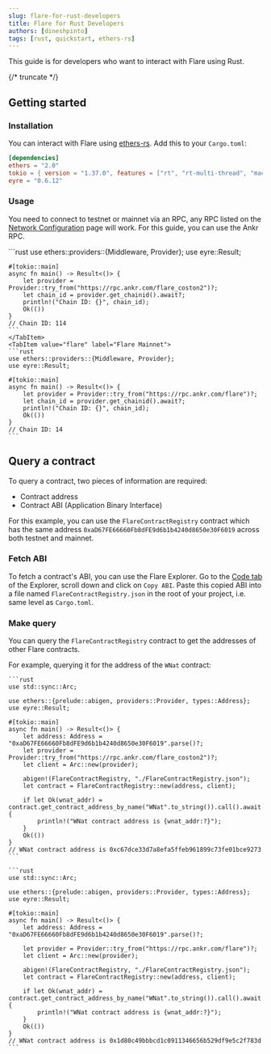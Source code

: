 ```yaml
---
slug: flare-for-rust-developers
title: Flare for Rust Developers
authors: [dineshpinto]
tags: [rust, quickstart, ethers-rs]
---
```



This guide is for developers who want to interact with Flare using Rust.

{/* truncate */}

## Getting started

### Installation

You can interact with Flare using [ethers-rs](https://github.com/gakonst/ethers-rs). Add this to your `Cargo.toml`:

```toml
[dependencies]
ethers = "2.0"
tokio = { version = "1.37.0", features = ["rt", "rt-multi-thread", "macros"] }
eyre = "0.6.12"
```

### Usage

You need to connect to testnet or mainnet via an RPC, any RPC listed on the [Network Configuration](../docs/flare/configuration#configuration) page will work. For this guide, you can use the Ankr RPC.

<Tabs groupId="network">
  <TabItem value="coston2" label="Coston2 Testnet" default>
    ```rust
    use ethers::providers::{Middleware, Provider};
    use eyre::Result;

    #[tokio::main]
    async fn main() -> Result<()> {
        let provider = Provider::try_from("https://rpc.ankr.com/flare_coston2")?;
        let chain_id = provider.get_chainid().await?;
        println!("Chain ID: {}", chain_id);
        Ok(())
    }
    // Chain ID: 114
    ```
    </TabItem>
    <TabItem value="flare" label="Flare Mainnet">
    ```rust
    use ethers::providers::{Middleware, Provider};
    use eyre::Result;

    #[tokio::main]
    async fn main() -> Result<()> {
        let provider = Provider::try_from("https://rpc.ankr.com/flare")?;
        let chain_id = provider.get_chainid().await?;
        println!("Chain ID: {}", chain_id);
        Ok(())
    }
    // Chain ID: 14
    ```

  </TabItem>
</Tabs>

## Query a contract

To query a contract, two pieces of information are required:

- Contract address
- Contract ABI (Application Binary Interface)

For this example, you can use the `FlareContractRegistry` contract which has the same address `0xaD67FE66660Fb8dFE9d6b1b4240d8650e30F6019` across both testnet and mainnet.

### Fetch ABI

To fetch a contract's ABI, you can use the Flare Explorer. Go to the [Code tab](https://flare-explorer.flare.network/address/0xaD67FE66660Fb8dFE9d6b1b4240d8650e30F6019/contracts#address-tabs) of the Explorer, scroll down and click on `Copy ABI`. Paste this copied ABI into a file named `FlareContractRegistry.json` in the root of your project, i.e. same level as `Cargo.toml`.

### Make query

You can query the `FlareContractRegistry` contract to get the addresses of other Flare contracts.

For example, querying it for the address of the `WNat` contract:

<Tabs groupId="network">
  <TabItem value="coston2" label="Coston2 Testnet" default>

    ```rust
    use std::sync::Arc;

    use ethers::{prelude::abigen, providers::Provider, types::Address};
    use eyre::Result;

    #[tokio::main]
    async fn main() -> Result<()> {
        let address: Address = "0xaD67FE66660Fb8dFE9d6b1b4240d8650e30F6019".parse()?;
        let provider = Provider::try_from("https://rpc.ankr.com/flare_coston2")?;
        let client = Arc::new(provider);

        abigen!(FlareContractRegistry, "./FlareContractRegistry.json");
        let contract = FlareContractRegistry::new(address, client);

        if let Ok(wnat_addr) = contract.get_contract_address_by_name("WNat".to_string()).call().await {
            println!("WNat contract address is {wnat_addr:?}");
        }
        Ok(())
    }
    // WNat contract address is 0xc67dce33d7a8efa5ffeb961899c73fe01bce9273
    ```

  </TabItem>
    <TabItem value="flare" label="Flare Mainnet">

    ```rust
    use std::sync::Arc;

    use ethers::{prelude::abigen, providers::Provider, types::Address};
    use eyre::Result;

    #[tokio::main]
    async fn main() -> Result<()> {
        let address: Address = "0xaD67FE66660Fb8dFE9d6b1b4240d8650e30F6019".parse()?;

        let provider = Provider::try_from("https://rpc.ankr.com/flare")?;
        let client = Arc::new(provider);

        abigen!(FlareContractRegistry, "./FlareContractRegistry.json");
        let contract = FlareContractRegistry::new(address, client);

        if let Ok(wnat_addr) = contract.get_contract_address_by_name("WNat".to_string()).call().await {
            println!("WNat contract address is {wnat_addr:?}");
        }
        Ok(())
    }
    // WNat contract address is 0x1d80c49bbbcd1c0911346656b529df9e5c2f783d
    ```

  </TabItem>
</Tabs>
